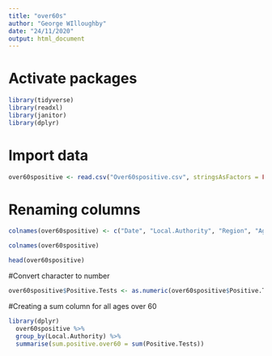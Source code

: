 ```yaml
---
title: "over60s"
author: "George WIlloughby"
date: "24/11/2020"
output: html_document
---
```


# Activate packages

```r
library(tidyverse)
library(readxl)
library(janitor)
library(dplyr)
```
# Import data

```r
over60spositive <- read.csv("Over60spositive.csv", stringsAsFactors = FALSE)
```

# Renaming columns

```r
colnames(over60spositive) <- c("Date", "Local.Authority", "Region", "Age.Group", "Positive.Tests")

colnames(over60spositive)

head(over60spositive)
```

#Convert character to number

```r
over60spositive$Positive.Tests <- as.numeric(over60spositive$Positive.Tests)
```


#Creating a sum column for all ages over 60

```r
library(dplyr)
  over60spositive %>%
  group_by(Local.Authority) %>%
  summarise(sum.positive.over60 = sum(Positive.Tests))
```













